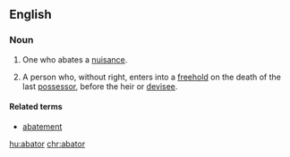 ==English==

===Noun===
{{en-noun}}

# {{legal}} One who abates a [[nuisance]].
# {{legal}} A person who, without right, enters into a [[freehold]] on the death of the last [[possessor]], before the heir or [[devisee]].

====Related terms====
* [[abatement]]

{{1913}}

[[hu:abator]]
[[chr:abator]]